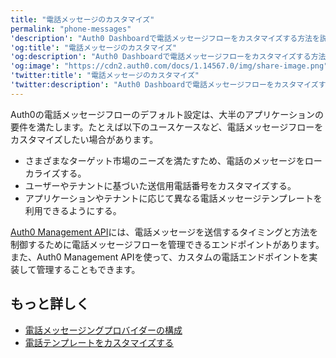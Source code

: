 ```yaml
---
title: "電話メッセージのカスタマイズ"
permalink: "phone-messages"
'description': "Auth0 Dashboardで電話メッセージフローをカスタマイズする方法を説明します。"
'og:title': "電話メッセージのカスタマイズ"
'og:description': "Auth0 Dashboardで電話メッセージフローをカスタマイズする方法を説明します。"
'og:image': "https://cdn2.auth0.com/docs/1.14567.0/img/share-image.png"
'twitter:title': "電話メッセージのカスタマイズ"
'twitter:description': "Auth0 Dashboardで電話メッセージフローをカスタマイズする方法を説明します。"
---
```


Auth0の電話メッセージフローのデフォルト設定は、大半のアプリケーションの要件を満たします。たとえば以下のユースケースなど、電話メッセージフローをカスタマイズしたい場合があります。

* さまざまなターゲット市場のニーズを満たすため、電話のメッセージをローカライズする。
* ユーザーやテナントに基づいた送信用電話番号をカスタマイズする。
* アプリケーションやテナントに応じて異なる電話メッセージテンプレートを利用できるようにする。

[Auth0 Management API](https://auth0.com/docs/api/management/v2)には、電話メッセージを送信するタイミングと方法を制御するために電話メッセージフローを管理できるエンドポイントがあります。また、Auth0 <Tooltip data-tooltip-id="react-containers-DefinitionTooltip-0" href="/docs/ja-jp/glossary?term=management-api" tip="Management API: 顧客が管理タスクを実行できるようにするための製品。" cta="用語集の表示">Management API</Tooltip>を使って、カスタムの電話エンドポイントを実装して管理することもできます。

## もっと詳しく

* [電話メッセージングプロバイダーの構成](/docs/ja-jp/customize/phone-messages/configure-phone-messaging-providers)
* [電話テンプレートをカスタマイズする](/docs/ja-jp/customize/phone-messages/customize-phone-templates)